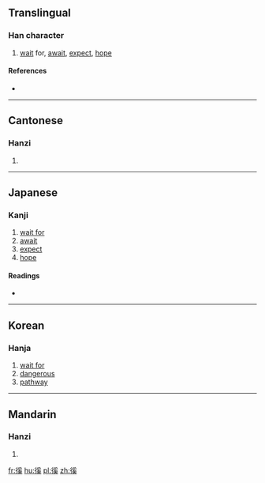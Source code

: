 ==Translingual==

===Han character===
{{Han char|rn=60|rad=彳|as=10|sn=13|four=22234|canj=HOBVK|ids=⿰彳奚}}

# [[wait]] for, [[await]], [[expect]], [[hope]]

====References====
* {{Han ref|kx=0370.130|dkj=10204|dj=0697.010|hdz=20839.010|uh=5FAF|ud=24495|bh=DD63|bd=56675}}

----

==Cantonese==

===Hanzi===
{{yue-hanzi|jyut=[[hai4]]|y=hai4}}

# {{defn|lang=yue|sort=彳10}}

----

==Japanese==

===Kanji===
{{ja-kanji|grade=|rs=彳10}}

# [[wait for]]
# [[await]]
# [[expect]]
# [[hope]]

====Readings====
* {{ja-readings|on=[[けい]] (kei), [[げい]] (gei)|kun=[[こみさ]] (komisa), [[もつ]] (motsu)}}

----

==Korean==

===Hanja===
{{ko-hanja|hangeul=혜|eumhun=|rv=hye|mr=hye|y=hyey}}

# [[wait for]]
# [[dangerous]]
# [[pathway]]

----

==Mandarin==

===Hanzi===
{{cmn-hanzi|pin=[[xī]] ([[xi1]]), [[xí]] ([[xi2]])|wg=hsi<sup>1</sup>, hsi<sup>2</sup>}}

# {{defn|lang=cmn|sort=彳10}}

[[fr:徯]]
[[hu:徯]]
[[pl:徯]]
[[zh:徯]]